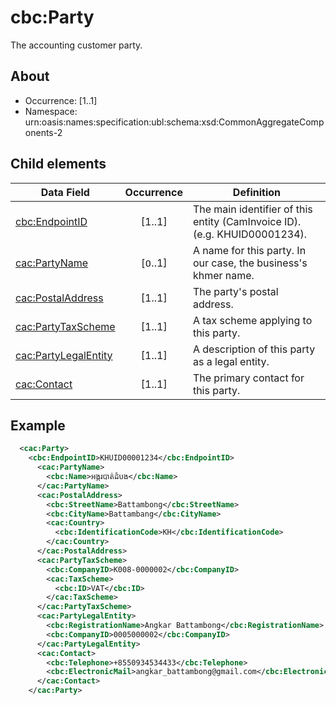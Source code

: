 # cbc:Party
The accounting customer party.

## About

* Occurrence: [1..1]
* Namespace: urn:oasis:names:specification:ubl:schema:xsd:CommonAggregateComponents-2


## Child elements

| Data Field                                             | Occurrence | Definition                                                                                |
| ------------------------------------------------------ | :--------: | ----------------------------------------------------------------------------------------- |
| [cbc:EndpointID](./party/endpoint-id.mdx)              |   [1..1]   | The main identifier of this entity (CamInvoice ID). (e.g. KHUID00001234). |
| [cac:PartyName](./party/party-name.mdx)                |   [០..1]   | A name for this party. In our case, the business's khmer name.                            |
| [cac:PostalAddress](./party/postal-address.mdx)        |   [1..1]   | The party's postal address.                                                               |
| [cac:PartyTaxScheme](./party/party-tax-scheme.mdx)     |   [1..1]   | A tax scheme applying to this party.                                                      |
| [cac:PartyLegalEntity](./party/party-legal-entity.mdx) |   [1..1]   | A description of this party as a legal entity.                                            |
| [cac:Contact](./party/contact.mdx)                     |   [1..1]   | The primary contact for this party.                                                       |

## Example

```xml
  <cac:Party>
    <cbc:EndpointID>KHUID00001234</cbc:EndpointID>
      <cac:PartyName>
        <cbc:Name>អង្ករបាត់ដំបង</cbc:Name>
      </cac:PartyName>
      <cac:PostalAddress>
        <cbc:StreetName>Battambong</cbc:StreetName>
        <cbc:CityName>Battambang</cbc:CityName>
        <cac:Country>
          <cbc:IdentificationCode>KH</cbc:IdentificationCode>
        </cac:Country>
      </cac:PostalAddress>
      <cac:PartyTaxScheme>
        <cbc:CompanyID>K008-0000002</cbc:CompanyID>
        <cac:TaxScheme>
          <cbc:ID>VAT</cbc:ID>
        </cac:TaxScheme>
      </cac:PartyTaxScheme>
      <cac:PartyLegalEntity>
        <cbc:RegistrationName>Angkar Battambong</cbc:RegistrationName>
        <cbc:CompanyID>0005000002</cbc:CompanyID>
      </cac:PartyLegalEntity>
      <cac:Contact>
        <cbc:Telephone>+8550934534433</cbc:Telephone>
        <cbc:ElectronicMail>angkar_battambong@gmail.com</cbc:ElectronicMail>
      </cac:Contact>
    </cac:Party>
```
